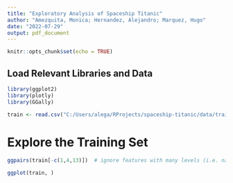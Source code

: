 ---
title: "Exploratory Analysis of Spaceship Titanic"
author: "Amezquita, Monica; Hernandez, Alejandro; Marquez, Hugo"
date: "2022-07-29"
output: pdf_document
---

```{r setup, include=FALSE}
knitr::opts_chunk$set(echo = TRUE)
```

## Load Relevant Libraries and Data

```{r echo=FALSE}
library(ggplot2)
library(plotly)
library(GGally)
```

```{r}
train <- read.csv("C:/Users/alega/RProjects/spaceship-titanic/data/train.csv")
```

# Explore the Training Set

```{r}
ggpairs(train[-c(1,4,13)])  # ignore features with many levels (i.e. names)
```

```{r}
ggplot(train, )
```
